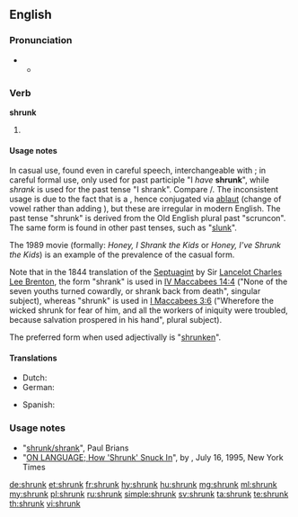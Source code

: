 ==English==

===Pronunciation===
* {{IPA|/ˈʃɹʌŋk/|lang=en}}
** {{audio|En-us-shrunk.ogg|Audio (US)|lang=en}}

===Verb===
'''shrunk'''

# {{en-past of|shrink}}

====Usage notes====
In casual use, found even in careful speech, interchangeable with {{term|shrank|lang=en}}; in careful formal use, only used for past participle "I ''have'' '''shrunk'''", while ''shrank'' is used for the past tense "I shrank". Compare {{term|sank|lang=en}}/{{term|sunk|lang=en}}. The inconsistent usage is due to the fact that {{term|shrink|lang=en}} is a {{w|Germanic strong verb}}, hence conjugated via [[ablaut]] (change of vowel rather than adding {{term|-ed|lang=en}}), but these are irregular in modern English. The past tense "shrunk" is derived from the Old English plural past "scruncon". The same form is found in other past tenses, such as "[[slunk]]".

The 1989 movie ''{{w|Honey, I Shrunk the Kids}}'' (formally: ''Honey, I Shrank the Kids'' or ''Honey, I've Shrunk the Kids'') is an example of the prevalence of the casual form.

Note that in the 1844 translation of the [[w:Septuagint|Septuagint]] by Sir [[w:Lancelot Charles Lee Brenton|Lancelot Charles Lee Brenton]], the form "shrank" is used in [https://ebible.org/eng-Brenton/4MA14.htm IV Maccabees 14:4] ("None of the seven youths turned cowardly, or shrank back from death", singular subject), whereas "shrunk" is used in [http://ebible.org/eng-Brenton/1MA03.htm I Maccabees 3:6] ("Wherefore the wicked shrunk for fear of him, and all the workers of iniquity were troubled, because salvation prospered in his hand", plural subject).

The preferred form when used adjectivally is "[[shrunken]]".

====Translations====
{{trans-top|past participle of shrink}}
* Dutch: {{t+|nl|gekrompen}}
* German: {{t+|de|geschrumpft}}
{{trans-mid}}
* Spanish: {{t+|es|encogido}}
{{trans-bottom}}

===Usage notes===
* "[http://www.wsu.edu/~brians/errors/shrunk.html shrunk/shrank]", Paul Brians
* "[http://www.nytimes.com/1995/07/16/magazine/on-language-how-shrunk-snuck-in.html ON LANGUAGE; How 'Shrunk' Snuck In]", by {{w|William Safire}}, July 16, 1995, New York Times

[[de:shrunk]]
[[et:shrunk]]
[[fr:shrunk]]
[[hy:shrunk]]
[[hu:shrunk]]
[[mg:shrunk]]
[[ml:shrunk]]
[[my:shrunk]]
[[pl:shrunk]]
[[ru:shrunk]]
[[simple:shrunk]]
[[sv:shrunk]]
[[ta:shrunk]]
[[te:shrunk]]
[[th:shrunk]]
[[vi:shrunk]]